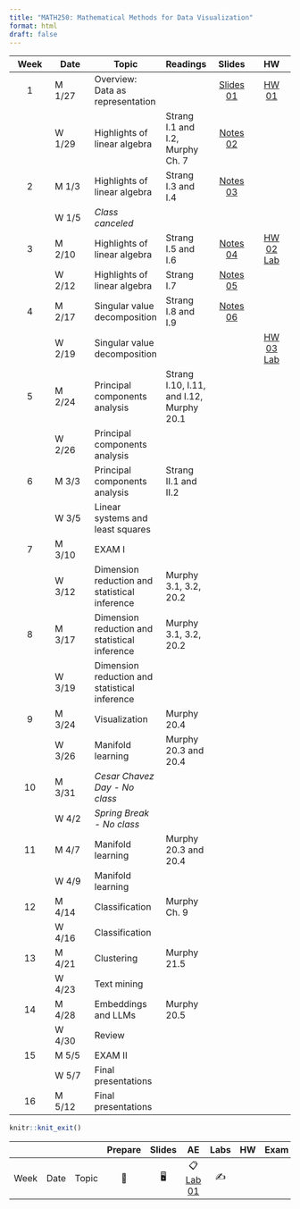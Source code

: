 ```yaml
---
title: "MATH250: Mathematical Methods for Data Visualization"
format: html
draft: false
---
```


::: column-screen-inset-right
| Week | Date   | Topic                                         | Readings                                 |                         Slides                         |                   HW                   |
|:----------:|------------|-------------|:-----------|:----------:|:----------:|
|  1   | M 1/27 | Overview: Data as representation              |                                          | [Slides 01](slides/01_intro.pdf){.label .label-purple} | [HW 01](hw/hw1.pdf){.label .label-red} |
|      | W 1/29 | Highlights of linear algebra                  | Strang I.1 and I.2, Murphy Ch. 7         | [Notes 02](slides/02_notes.pdf){.label .label-purple}  |                                        |
|  2   | M 1/3  | Highlights of linear algebra                  | Strang I.3 and I.4                       | [Notes 03](slides/03_notes.pdf){.label .label-purple}  |                                        |
|      | W 1/5  | *Class canceled*                              |                                          |                                                        |                                        |
|  3   | M 2/10 | Highlights of linear algebra                  | Strang I.5 and I.6                       |  [Notes 04](slides/04_notes.pdf){.label .label-purple}                                                       |  [HW 02](hw/hw2.pdf){.label .label-red} [Lab](labs/matrix-algebra-lab.html){.label .label-red}                                      |
|      | W 2/12 | Highlights of linear algebra                  | Strang I.7                               | [Notes 05](slides/05_notes.pdf){.label .label-purple}                                                       |                                        | 
|  4   | M 2/17 | Singular value decomposition                  | Strang I.8 and I.9                       |  [Notes 06](slides/06_notes.pdf){.label .label-purple}                                                               |                                        |
|      | W 2/19 | Singular value decomposition                  |                                          |                                                        |     [HW 03](hw/hw3.pdf){.label .label-red} [Lab](labs/svd-pca-lab/03_lab.html){.label .label-red}                                     |
|  5   | M 2/24 | Principal components analysis                 | Strang I.10, I.11, and I.12, Murphy 20.1 |                                                        |                                        |
|      | W 2/26 | Principal components analysis                 |                                          |                                                        |                                        |
|  6   | M 3/3  | Principal components analysis                 | Strang II.1 and II.2                     |                                                        |                                        |
|      | W 3/5  | Linear systems and least squares              |                                          |                                                        |                                        |
|  7   | M 3/10 | EXAM I                                        |                                          |                                                        |                                        |
|      | W 3/12 | Dimension reduction and statistical inference | Murphy 3.1, 3.2, 20.2                    |                                                        |                                        |
|  8   | M 3/17 | Dimension reduction and statistical inference | Murphy 3.1, 3.2, 20.2                    |                                                        |                                        |
|      | W 3/19 | Dimension reduction and statistical inference |                                          |                                                        |                                        |
|  9   | M 3/24 | Visualization                                 | Murphy 20.4                              |                                                        |                                        |
|      | W 3/26 | Manifold learning                             | Murphy 20.3 and 20.4                     |                                                        |                                        |
|  10  | M 3/31 | *Cesar Chavez Day - No class*                 |                                          |                                                        |                                        |
|      | W 4/2  | *Spring Break - No class*                     |                                          |                                                        |                                        |
|  11  | M 4/7  | Manifold learning                             | Murphy 20.3 and 20.4                     |                                                        |                                        |
|      | W 4/9  | Manifold learning                             |                                          |                                                        |                                        |
|  12  | M 4/14 | Classification                                | Murphy Ch. 9                             |                                                        |                                        |
|      | W 4/16 | Classification                                |                                          |                                                        |                                        |
|  13  | M 4/21 | Clustering                                    | Murphy 21.5                              |                                                        |                                        |
|      | W 4/23 | Text mining                                   |                                          |                                                        |                                        |
|  14  | M 4/28 | Embeddings and LLMs                           | Murphy 20.5                              |                                                        |                                        |
|      | W 4/30 | Review                                        |                                          |                                                        |                                        |
|  15  | M 5/5  | EXAM II                                       |                                          |                                                        |                                        |
|      | W 5/7  | Final presentations                           |                                          |                                                        |                                        |
|  16  | M 5/12 | Final presentations                           |                                          |                                                        |                                        |
:::

```r
knitr::knit_exit()
```

|      |      |       | Prepare | Slides |                    AE                    | Labs | HW  | Exam | Project |
|--------|--------|--------|:------:|:------:|:------:|:------:|:------:|:------:|:------:|
| Week | Date | Topic |   📖    |   🖥️   | 📋 [Lab 01](hello){.label .label-purple} |  ✍️  |     |      |         |
